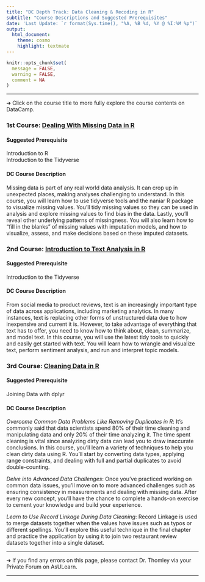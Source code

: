 ```yaml
---
title: "DC Depth Track: Data Cleaning & Recoding in R"
subtitle: "Course Descriptions and Suggested Prerequisites"
date: 'Last Update: `r format(Sys.time(), "%A, %B %d, %Y @ %I:%M %p")`'
output: 
  html_document: 
    theme: cosmo
    highlight: textmate
---
```


```r
knitr::opts_chunk$set(
  message = FALSE,
  warning = FALSE,
  comment = NA
)
```

<hr>

&#10132; Click on the course title to more fully explore the course contents on DataCamp.

### **1st Course: [Dealing With Missing Data in R](https://app.datacamp.com/learn/courses/dealing-with-missing-data-in-r)**

#### **Suggested Prerequisite**

Introduction to R<br>
Introduction to the Tidyverse

#### **DC Course Description**

Missing data is part of any real world data analysis. It can crop up in unexpected places, making analyses challenging to understand. In this course, you will learn how to use tidyverse tools and the naniar R package to visualize missing values. You'll tidy missing values so they can be used in analysis and explore missing values to find bias in the data. Lastly, you'll reveal other underlying patterns of missingness. You will also learn how to "fill in the blanks" of missing values with imputation models, and how to visualize, assess, and make decisions based on these imputed datasets.

### **2nd Course: [Introduction to Text Analysis in R](https://app.datacamp.com/learn/courses/introduction-to-text-analysis-in-r)**

#### **Suggested Prerequisite**

Introduction to the Tidyverse

#### **DC Course Description**

From social media to product reviews, text is an increasingly important type of data across applications, including marketing analytics. In many instances, text is replacing other forms of unstructured data due to how inexpensive and current it is. However, to take advantage of everything that text has to offer, you need to know how to think about, clean, summarize, and model text. In this course, you will use the latest tidy tools to quickly and easily get started with text. You will learn how to wrangle and visualize text, perform sentiment analysis, and run and interpret topic models.

### **3rd Course: [Cleaning Data in R](https://app.datacamp.com/learn/courses/cleaning-data-in-r)**

#### **Suggested Prerequisite**

Joining Data with dplyr

#### **DC Course Description**

*Overcome Common Data Problems Like Removing Duplicates in R*: It's commonly said that data scientists spend 80% of their time cleaning and manipulating data and only 20% of their time analyzing it. The time spent cleaning is vital since analyzing dirty data can lead you to draw inaccurate conclusions. In this course, you’ll learn a variety of techniques to help you clean dirty data using R. You’ll start by converting data types, applying range constraints, and dealing with full and partial duplicates to avoid double-counting.

*Delve into Advanced Data Challenges*: Once you’ve practiced working on common data issues, you’ll move on to more advanced challenges such as ensuring consistency in measurements and dealing with missing data. After every new concept, you’ll have the chance to complete a hands-on exercise to cement your knowledge and build your experience.

*Learn to Use Record Linkage During Data Cleaning*: Record Linkage is used to merge datasets together when the values have issues such as typos or different spellings. You’ll explore this useful technique in the final chapter and practice the application by using it to join two restaurant review datasets together into a single dataset.



<hr>

&#10132; If you find any errors on this page, please contact Dr. Thomley via your Private Forum on AsULearn.

<hr>
